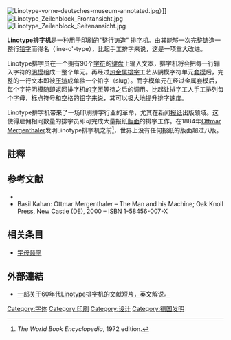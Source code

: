 {{expand English}}
[[File:Linotype-vorne-deutsches-museum-annotated.jpg|thumb]]）]]
[[File:Linotype_Zeilenblock_Frontansicht.jpg|thumb]]
[[File:Linotype_Zeilenblock_Seitenansicht.jpg|thumb]]

'''Linotype排字机'''是一种用于[[印刷|印刷]]的"整行铸造" [[排字机|排字机]]。由其能够一次完整[[铸造|铸造]]一整行[[铅字|铅字]]而得名（line-o'-type），比起手工排字来说，这是一项重大改进。

Linotype排字员在一个拥有90个[[字符|字符]]的[[键盘|键盘]]上输入文本，排字机将会把每一行输入字符的[[模具|阴模]]组成一整个单元。再经过[[热金属排字|热金属排字]]工艺从阴模字符单元[[套模|套模]]后，完整的一行文本即被[[压铸|压铸]]成单独一个铅字（slug）。而字模单元在经过金属套模后，每个字符阴模随即返回排字机的[[字匣|字匣]]等待之后的调用。比起让排字工人手工排列每个字母，标点符号和空格的铅字来说，其可以极大地提升排字速度。

Linotype排字机带来了一场印刷排字行业的革命，尤其在新闻[[报纸|报纸]]出版领域。这使得雇佣相同数量的排字员即可完成大量报纸[[版面|版面]]的排字工作。在1884年[[Ottmar_Mergenthaler|Ottmar Mergenthaler]]发明Linotype排字机之前<ref name="wbe">''The World Book Encyclopedia'', 1972 edition.</ref>，世界上没有任何报纸的版面超过八版。

==註釋==
{{reflist}}

==参考文献==
{{refbegin}}
* {{cite book | title=Linotype Machine Principles | location=Brooklyn, NY | author=Mergenthaler Linotype Company | year=1940 | url=http://www.linotype.org/OnLineDocs/LinotypeMachinePrinciples-1940/LMP-TOC.html | access-date=2011-06-03 | archive-date=2019-09-02 | archive-url=https://web.archive.org/web/20190902095903/http://www.linotype.org/OnLineDocs/LinotypeMachinePrinciples-1940/LMP-TOC.html | dead-url=no }}
* Basil Kahan: Ottmar Mergenthaler – The Man and his Machine; Oak Knoll Press, New Castle (DE), 2000 – ISBN 1-58456-007-X
{{refend}}

==相关条目==
* [[字母频率|字母频率]]

== 外部連結 ==
* [http://www.archive.org/details/Typesett1960 一部关于60年代Linotype排字机的文献短片，英文解说。]

[[Category:字体|Category:字体]]
[[Category:印刷|Category:印刷]]
[[Category:设计|Category:设计]]
[[Category:德国发明|Category:德国发明]]